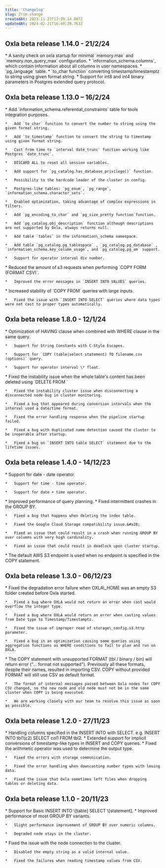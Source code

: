 ```yaml
---
title: 'Changelog'
slug: ZrsK-change
createdAt: 2023-11-23T13:59:14.087Z
updatedAt: 2024-02-21T16:48:28.763Z
---
```


## Oxla beta release 1.14.0 - 21/2/24
<AccordionGroup>
  <Accordion title="ADDED" icon="plus" iconType="solid" color="#00ce09">
    *   A sanity check on oxla startup for minimal `memory.max` and `memory.non_query_max` configuration.
    *   `information_schema.columns`, which contain information about all columns in user namespaces.
    *   `pg_language` table.
    *   `to_char function` converting timestamp/timestamptz to string using given format string.
    *   Support for int8 and int4 binary parameters in Postgres extended query protocol.
  </Accordion>
</AccordionGroup>


## Oxla beta release 1.13.0 – 16/2/24
<AccordionGroup>
  <Accordion title="ADDED" icon="plus" iconType="solid" color="#00ce09">
    *   Add `information_schema.referential_constraints` table for tools integration purposes.

    *   Add `to_char` function to convert the number to string using the given format string.

    *   Add `to_timestamp` function to convert the string to timestamp using given format string.

    *   Cast from time to `interval date_trunc` function working like Postgres `date_trunc`.

    *   DISCARD ALL to reset all session variables.

    *   Add support for `pg_catalog.has_database_privilege()` function.

    *   Possibility to the hardcode leader of the cluster in config.

    *   Postgres-like tables: `pg_enum`, `pg_range`, `information_schema.character_sets`.

    *   Enabled optimization, taking advantage of complex expressions in filters.

    *   Add `pg_encoding_to_char` and `pg_size_pretty function`function.

    *   Add `pg_catalog.obj_description` function although descriptions are not supported by Oxla, always returns null.

    *   Add table `tables` in the information\_schema namespace.

    *   Add table `pg_catalog.pg_tablespace` , `pg_catalog.pg_database` , `information_schema.key_column_usage`, and `pg_catalog.pg_am` support.

    *   Support for operator interval div number.
  </Accordion>

  <Accordion title="CHANGED" icon="pen-nib" iconType="solid" color="#ca8b04">
    *   Reduced the amount of s3 requests when performing `COPY FORM (FORMAT CSV)`.

    *   Improved the error messages in `INSERT INTO VALUES` queries.
  </Accordion>

  <Accordion title="FIXED" icon="screwdriver-wrench" iconType="solid" color="#f44336">
    *   Increased stability of `COPY FROM` queries with large inputs.

    *   Fixed the issue with `INSERT INTO SELECT` queries where data types were not cast to proper types automatically.
  </Accordion>
</AccordionGroup>


## Oxla beta release 1.8.0 - 12/1/24
<AccordionGroup>
  <Accordion title="ADDED" icon="plus" iconType="solid" color="#00ce09">
    *   Optimization of HAVING clause when combined with WHERE clause in the same query.

    *   Support for String Constants with C-Style Escapes.

    *   Support for `COPY (table|select statement) TO filename.csv (options)` query.

    *   Support for operator interval \* float.
  </Accordion>

  <Accordion title="FIXED" icon="screwdriver-wrench" iconType="solid" color="#f44336">
    *   Fixed the instability issue when the whole table's content has been deleted using `DELETE FROM <table_name>`

    *   Fixed the instability cluster issue when disconnecting a disconnected node bug in cluster monitoring.

    *   Fixed a bug that appeared during conversion intervals when the interval used a date/time format.

    *   Fixed the error handling response when the pipeline startup failed.

    *   Fixed a bug with duplicated name detection caused the cluster to be inoperable after startup.

    *   Fixed a bug on `INSERT INTO table SELECT` statement due to the lifetime issues.
  </Accordion>
</AccordionGroup>

## Oxla beta release 1.4.0 - 14/12/23
<AccordionGroup>
  <Accordion title="ADDED" icon="plus" iconType="solid" color="#00ce09">
    *   Support for date - date operator.

    *   Support for time - time operator.

    *   Support for date + time operator.
  </Accordion>

  <Accordion title="CHANGED" icon="pen-nib" iconType="solid" color="#ca8b04">
    *   Improved performance of query planning.
  </Accordion>

  <Accordion title="FIXED" icon="screwdriver-wrench" iconType="solid" color="#f44336">
    *   Fixed intermittent crashes in the GROUP BY.

    *   Fixed a bug that happens when deleting the index table.

    *   Fixed the Google Cloud Storage compatibility issue.&#x20;

    *   Fixed an issue that could result in a crash when running GROUP BY over columns with very high cardinality.

    *   Fixed an issue that could result in deadlock upon cluster startup.
  </Accordion>

  <Accordion title="TEMPORARY COMPATIBILITY ISSUES" icon="bug" iconType="solid" color="45818e">
    *   The default AWS S3 endpoint is used when no endpoint is specified in the COPY statement.
  </Accordion>
</AccordionGroup>


## Oxla beta release 1.3.0 - 06/12/23
<AccordionGroup>
  <Accordion title="FIXED" icon="screwdriver-wrench" iconType="solid" color="#f44336">
    *   Fixed the degradation error failure when OXLA\_HOME was an empty S3 folder created before Oxla started.&#x20;

    *   Fixed a bug where OXLA would not return an error when cast would overflow the integer type.

    *   Fixed a bug where OXLA would return an error when casting values from Date type to Timestamp/Timestamptz.

    *   Fixed the issue of improper read of storage\_config.s3.http parameter.

    *   Fixed a bug in an optimization causing some queries using aggregation functions as WHERE conditions to fail to plan and run on OXLA.
  </Accordion>

  <Accordion title="TEMPORARY COMPATIBILITY ISSUES" icon="bug" iconType="solid" color="#45818e">
    *   The COPY statement with unsupported FORMAT (tbl / binary / bin) will return error ("... format not supported"). Previously all these formats, despite their names, resulted in importing CSV. COPY without provided FORMAT will still use CSV as default format.

    *   The format of internal messages passed between Oxla nodes for COPY CSV changed, so the new node and old node must not be in the same cluster when COPY is being executed.

    *   We are working closely with our team to resolve this issue as soon as possible.
  </Accordion>
</AccordionGroup>


## Oxla beta release 1.2.0 - 27/11/23
<AccordionGroup>
  <Accordion title="ADDED" icon="plus" iconType="solid" color="#00ce09">
    *   Handling columns specified in the INSERT INTO with SELECT. e.g. INSERT INTO tbl1(c2) SELECT col1 FROM tbl2.
  </Accordion>

  <Accordion title="CHANGED" icon="pen-nib" iconType="solid" color="#ca8b04">
    *   Extended support for implicit conversions of timestamp-like types in INSERT and COPY queries.
  </Accordion>

  <Accordion title=":warning: FIXED" icon="screwdriver-wrench" iconType="solid" color="#f44336">
    *   Fixed the arithmetic operator was used to determine the output type.

    *   Fixed the errors with storage communication.

    *   Fixed the error handling when downcasting number types with losing data.

    *   Fixed the issue that Oxla sometimes left files when dropping tables or deleting data.
  </Accordion>
</AccordionGroup>


## Oxla beta release 1.1.0 - 20/11/23
<AccordionGroup>
  <Accordion title="ADDED" icon="plus" iconType="solid" color="#00ce09">
    *   Support for Basic INSERT INTO \[table] SELECT \[statement].
  </Accordion>

  <Accordion title="CHANGED" icon="pen-nib" iconType="solid" color="#ca8b04">
    *   Improved performance of most GROUP BY variants.

    *   Slight performance improvement of GROUP BY over numeric columns.

    *   Degraded node stays in the cluster.
  </Accordion>

  <Accordion title="FIXED" icon="screwdriver-wrench" iconType="solid" color="#f44336">
    *   Fixed the issue with the node connection to the cluster.

    *   Disabled the empty string as a valid internal value.

    *   Fixed the failures when reading timestamp values from CSV.
  </Accordion>
</AccordionGroup>

